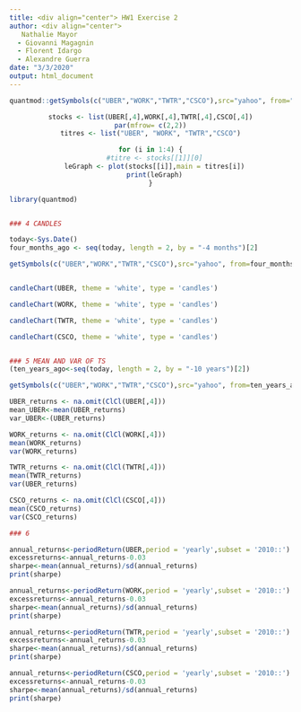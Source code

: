 ```yaml
---
title: <div align="center"> HW1 Exercise 2
author: <div align="center"> 
   Nathalie Mayor
  - Giovanni Magagnin
  - Florent Idargo
  - Alexandre Guerra
date: "3/3/2020"
output: html_document
---
```

```r

quantmod::getSymbols(c("UBER","WORK","TWTR","CSCO"),src="yahoo", from="2019-01-01")
```
<center>

```r
stocks <- list(UBER[,4],WORK[,4],TWTR[,4],CSCO[,4])
par(mfrow= c(2,2))
titres <- list("UBER", "WORK", "TWTR","CSCO")

for (i in 1:4) {
  #titre <- stocks[[1]][0]
  leGraph <- plot(stocks[[i]],main = titres[i])
  print(leGraph)
}


```
</center>


```r
library(quantmod)


### 4 CANDLES

today<-Sys.Date()
four_months_ago <- seq(today, length = 2, by = "-4 months")[2]

getSymbols(c("UBER","WORK","TWTR","CSCO"),src="yahoo", from=four_months_ago)


candleChart(UBER, theme = 'white', type = 'candles')

candleChart(WORK, theme = 'white', type = 'candles')

candleChart(TWTR, theme = 'white', type = 'candles')

candleChart(CSCO, theme = 'white', type = 'candles')


### 5 MEAN AND VAR OF TS
(ten_years_ago<-seq(today, length = 2, by = "-10 years")[2])

getSymbols(c("UBER","WORK","TWTR","CSCO"),src="yahoo", from=ten_years_ago)

UBER_returns <- na.omit(ClCl(UBER[,4]))
mean_UBER<-mean(UBER_returns)
var_UBER<-(UBER_returns)

WORK_returns <- na.omit(ClCl(WORK[,4]))
mean(WORK_returns)
var(WORK_returns)

TWTR_returns <- na.omit(ClCl(TWTR[,4]))
mean(TWTR_returns)
var(UBER_returns)

CSCO_returns <- na.omit(ClCl(CSCO[,4]))
mean(CSCO_returns)
var(CSCO_returns)

### 6

annual_returns<-periodReturn(UBER,period = 'yearly',subset = '2010::')
excessreturns<-annual_returns-0.03
sharpe<-mean(annual_returns)/sd(annual_returns)
print(sharpe)

annual_returns<-periodReturn(WORK,period = 'yearly',subset = '2010::')
excessreturns<-annual_returns-0.03
sharpe<-mean(annual_returns)/sd(annual_returns)
print(sharpe)

annual_returns<-periodReturn(TWTR,period = 'yearly',subset = '2010::')
excessreturns<-annual_returns-0.03
sharpe<-mean(annual_returns)/sd(annual_returns)
print(sharpe)

annual_returns<-periodReturn(CSCO,period = 'yearly',subset = '2010::')
excessreturns<-annual_returns-0.03
sharpe<-mean(annual_returns)/sd(annual_returns)
print(sharpe)

```

```r


```


